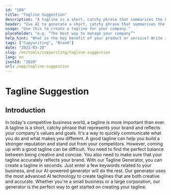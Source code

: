 ```yaml
---
id: "100"
title: "Tagline Suggestion"
description: "A tagline is a short, catchy phrase that summarises the key benefit of a product or service. It is often used in advertising and marketing, and it should be able to capture the essence of the company in a few words."
header: "Use AI to generate a short, catchy phrase that summarises the key benefit of your product or service."
usage: "Use this to create a tagline for your company."
placeholder: "e.g. “The best way to manage your company”"
help_hint: "What is the key benefit of your product or service? Write it down and we'll turn it into a Tagline."
tags: ["Copywriting", "Brand"]
date: "2022-03-28"
slug: /en/tools/copywriting/tagline-suggestion
lang: en
jsonId: "1020"
url: /app/tagline-suggestion
---
```


# Tagline Suggestion

## Introduction

In today's competitive business world, a tagline is more important than ever. A tagline is a short, catchy phrase that represents your brand and reflects your company's values and goals. It's a way to quickly communicate what you do and what makes you different. A good tagline can help you build a stronger reputation and stand out from your competitors. However, coming up with a good tagline can be difficult. You need to find the perfect balance between being creative and concise. You also need to make sure that your tagline accurately reflects your brand. With our Tagline Generator, you can create a tagline in seconds. Just enter a few keywords related to your business, and our AI-powered generator will do the rest. Our generator uses the most advanced AI technology to create taglines that are both creative and accurate. Whether you're a small business or a large corporation, our generator is the perfect way to get started on creating your tagline.
